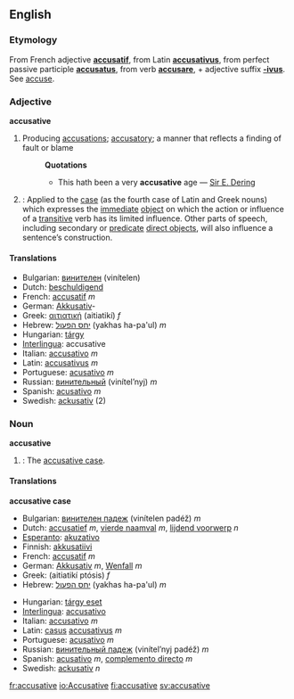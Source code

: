 ==English==
===Etymology===
From French adjective '''[[accusatif]]''', from Latin '''[[accusativus]]''', from perfect passive participle '''[[accusatus]]''', from verb '''[[accusare]]''', + adjective suffix '''[[-ivus]]'''. See [[accuse]].

===Adjective===
'''accusative'''

#Producing [[accusation]]s; [[accusatory]]; a manner that reflects a finding of fault or blame
#:'''Quotations'''
#:*This hath been a very '''accusative''' age &mdash; [[w:Sir E. Dering|Sir E. Dering]]
#{{Grammar}}<!-- this is a template...if you wish to change the format, please edit the template itself -->: Applied to the [[case]] (as the fourth case of Latin and Greek nouns) which expresses the [[immediate]] [[direct object|object]] on which the action or influence of a [[transitive]] verb has its limited influence. Other parts of speech, including secondary or [[predicate]] [[direct object]]s, will also influence a sentence’s construction.

====Translations====
*Bulgarian: [[винителен]] (vinítelen)
*Dutch: [[beschuldigend]]
*French: [[accusatif]] ''m''
*German: [[Akkusativ]]-
*Greek: [[αιτιατική]] (aitiatikí) ''f''
*Hebrew: [[יחס הפעול]] (yakhas ha-pa'ul) ''m''
*Hungarian: [[tárgy]]
*[[Interlingua]]: accusative
*Italian: [[accusativo]] ''m''
*Latin: [[accusativus]] ''m''
*Portuguese: [[acusativo]] ''m''
*Russian: [[винительный]] (vinítel’nyj) ''m''
*Spanish: [[acusativo]] ''m''
*Swedish: [[ackusativ]] (2)

===Noun===
'''accusative'''

#{{Grammar}}: The [[accusative case]].

====Translations====
'''accusative case'''
{{top}}
*Bulgarian: [[винителен падеж]] (vinítelen padéž) ''m''
*Dutch: [[accusatief]] ''m'', [[vierde naamval]] ''m'', [[lijdend voorwerp]] ''n''
*[[Esperanto]]: [[akuzativo]]
*Finnish: [[akkusatiivi]]
*French: [[accusatif]] ''m''
*German: [[Akkusativ]] ''m'', [[Wenfall]] ''m''
*Greek: {{IPAchar|[[αἰτιατική πτῶσις]]}} (aitiatikí ptósis) ''f''
*Hebrew: [[יחס הפעול]] (yakhas ha-pa'ul) ''m''
{{mid}}
*Hungarian: [[tárgy eset]]
*[[Interlingua]]: [[accusativo]]
*Italian: [[accusativo]] ''m''
*Latin: [[casus]] [[accusativus]] ''m''
*Portuguese: [[acusativo]] ''m''
*Russian: [[винительный пaдeж]] (vinítel’nyj padéž) ''m''
*Spanish: [[acusativo]] ''m'', [[complemento directo]] ''m''
*Swedish: [[ackusativ]] ''n''
{{bottom}}

[[fr:accusative]]
[[io:Accusative]]
[[fi:accusative]]
[[sv:accusative]]